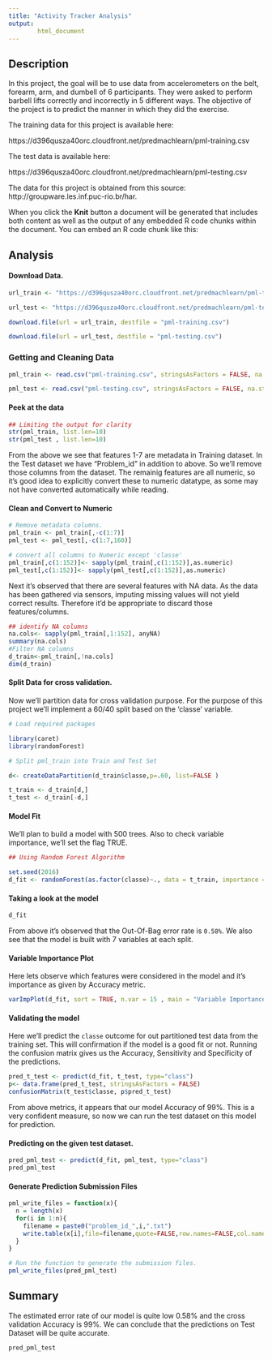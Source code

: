 ```yaml
---
title: "Activity Tracker Analysis"
output: 
        html_document
---
```


## Description 

In this project, the goal will be to use data from accelerometers on the belt, forearm, arm, and dumbell of 6 participants. They were asked to perform barbell lifts correctly and incorrectly in 5 different ways. 
The objective of the project is to predict the manner in which they did the exercise.

The training data for this project is available here: 

https://d396qusza40orc.cloudfront.net/predmachlearn/pml-training.csv

The test data is available here: 

https://d396qusza40orc.cloudfront.net/predmachlearn/pml-testing.csv

The data for this project is obtained from this source: http://groupware.les.inf.puc-rio.br/har. 

When you click the **Knit** button a document will be generated that includes both content as well as the output of any embedded R code chunks within the document. You can embed an R code chunk like this:

## Analysis

#### Download Data.
```r
url_train <- "https://d396qusza40orc.cloudfront.net/predmachlearn/pml-training.csv"

url_test <- "https://d396qusza40orc.cloudfront.net/predmachlearn/pml-testing.csv"

download.file(url = url_train, destfile = "pml-training.csv")

download.file(url = url_test, destfile = "pml-testing.csv")

```


### Getting and Cleaning Data


```r
pml_train <- read.csv("pml-training.csv", stringsAsFactors = FALSE, na.strings = c("", " "))

pml_test <- read.csv("pml-testing.csv", stringsAsFactors = FALSE, na.strings = c("", " "))
```

#### Peek at the data
```r
## Limiting the output for clarity
str(pml_train, list.len=10)
str(pml_test , list.len=10)
```

From the above we see that features 1-7 are metadata in Training dataset. In the Test dataset we have "Problem_id" in addition to above. So we'll remove those columns from the dataset.
The remainig features are all numeric, so it's good idea to explicitly convert these to numeric datatype, as some may not have converted automatically while reading.

#### Clean and Convert to Numeric
```r
# Remove metadata columns.
pml_train <- pml_train[,-c(1:7)]
pml_test <- pml_test[,-c(1:7,160)]

# convert all columns to Numeric except 'classe'
pml_train[,c(1:152)]<- sapply(pml_train[,c(1:152)],as.numeric)
pml_test[,c(1:152)]<- sapply(pml_test[,c(1:152)],as.numeric)
```

Next it's observed that there are several features with NA data. As the data has been gathered via sensors, imputing missing values will not yield correct results. Therefore it'd be appropriate to discard those features/columns.

```r
## identify NA columns
na.cols<- sapply(pml_train[,1:152], anyNA)
summary(na.cols)
#Filter NA columns
d_train<-pml_train[,!na.cols]
dim(d_train)
```

#### Split Data for cross validation.
Now we'll partition data for cross validation purpose.
For the purpose of this project we'll implement a 60/40 split based on the 'classe' variable. 

```r
# Load required packages

library(caret)
library(randomForest)
```

```r
# Split pml_train into Train and Test Set 

d<- createDataPartition(d_train$classe,p=.60, list=FALSE )

t_train <- d_train[d,]
t_test <- d_train[-d,]
```

#### Model Fit

We'll plan to build a model with 500 trees. Also to check variable importance, we'll set the flag TRUE.

```r
## Using Random Forest Algorithm

set.seed(2016)
d_fit <- randomForest(as.factor(classe)~., data = t_train, importance = TRUE, ntree=500)

```

#### Taking a look at the model 
```r
d_fit

```
From above it's observed that the Out-Of-Bag error rate is `0.58%`.
We also see that the model is built with 7 variables at each split.

#### Variable Importance Plot
Here lets observe which features were considered in the model and it's importance as given by Accuracy metric.
```r

varImpPlot(d_fit, sort = TRUE, n.var = 15 , main = "Variable Importance Plot", pch=16, type = 1)

```

#### Validating the model
Here we'll predict the `classe` outcome for out partitioned test data from the training set. 
This will confirmation if the model is a good fit or not.
Running the confusion matrix gives us the Accuracy, Sensitivity and Specificity of the predictions.

```r
pred_t_test <- predict(d_fit, t_test, type="class")
p<- data.frame(pred_t_test, stringsAsFactors = FALSE)
confusionMatrix(t_test$classe, p$pred_t_test)

```
From above metrics, it appears that our model Accuracy of 99%.
This is a very confident measure, so now we can run the test dataset on this model for prediction.

#### Predicting on the given test dataset.
```r
pred_pml_test <- predict(d_fit, pml_test, type="class")
pred_pml_test
```

#### Generate Prediction Submission Files
```r

pml_write_files = function(x){
  n = length(x)
  for(i in 1:n){
    filename = paste0("problem_id_",i,".txt")
    write.table(x[i],file=filename,quote=FALSE,row.names=FALSE,col.names=FALSE)
  }
}

# Run the function to generate the submission files.
pml_write_files(pred_pml_test)
```

## Summary

The estimated error rate of our model is quite low 0.58% and the cross validation Accuracy is 99%. We can conclude that the predictions on Test Dataset will be quite accurate.

```r
pred_pml_test
```


